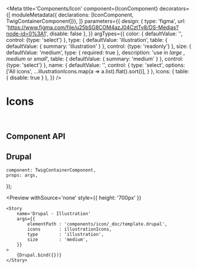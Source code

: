 


<Meta
    title='Components/Icon'
    component={IconComponent}
    decorators={[
        moduleMetadata({ declarations: [IconComponent, TwigContainerComponent]}),
    ]}
    parameters={{
        design: {
            type: 'figma',
            url: 'https://www.figma.com/file/u25bSG8COM4azJ04CztTv8/DS-Medias?node-id=0%3A1',
            disable: false
        },
    }}
    argTypes={{
        color: {
            defaultValue: '',
            control: {type: 'select'}
        },
        type: {
            defaultValue: 'illustration',
            table: { defaultValue: { summary: 'illustration' } },
            control: {type: 'readonly'}
        },
        size: {
            defaultValue: 'medium',
            type: { required: true },
            description: 'use in  *large* , *medium* or *small*',
            table: { defaultValue: { summary: 'medium' } },
            control: {type: 'select'}
        },
        name: {
            defaultValue: '',
            control: {
                type: 'select',
                options: ['All icons', ...illustrationIcons.map(a => a.list).flat().sort()],
            }
        },
        icons: {
            table: { disable: true }
        },
    }}
/>


# Icons

<br/>



## Component API

<Props of={IconComponent} />



## Drupal

    component: TwigContainerComponent,
    props: args,
});

<Preview
    withSource='none'
    style={{ height: '700px' }}
>
    <Story
        name='Drupal - Illustration'
        args={{
            elementPath : 'components/icon/_doc/template.drupal',
            icons       : illustrationIcons,
            type        : 'illustration',
            size        : 'medium',
        }}
    >
        {Drupal.bind({})}
    </Story>
</Preview>

